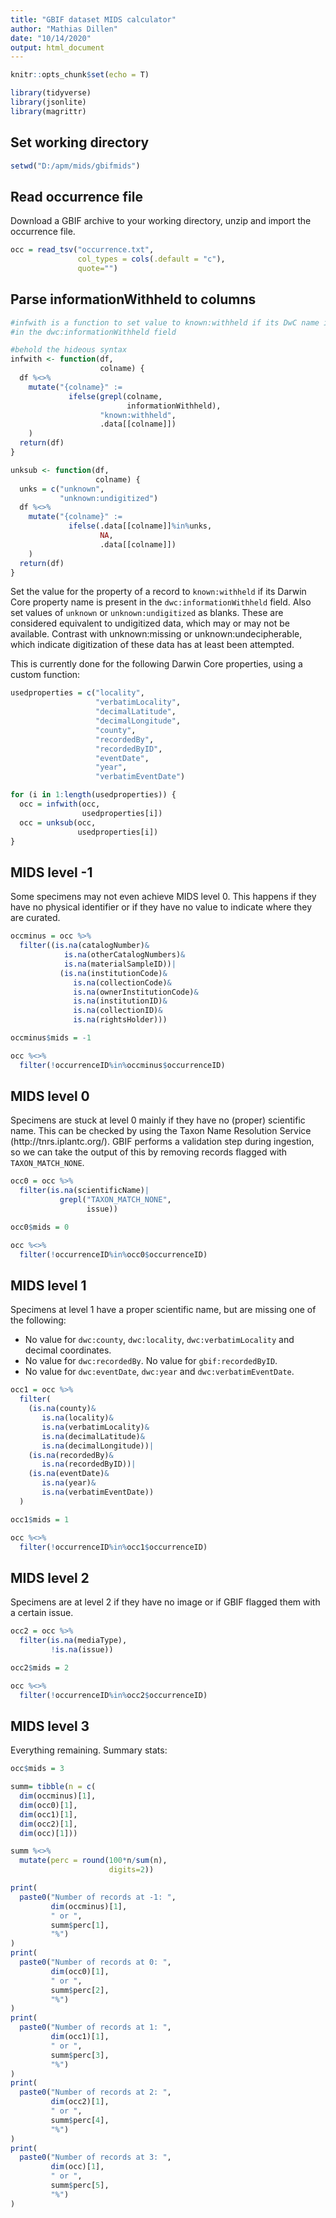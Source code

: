---
title: "GBIF dataset MIDS calculator"
author: "Mathias Dillen"
date: "10/14/2020"
output: html_document
---

```{r setup, include=F}
knitr::opts_chunk$set(echo = T)
```

```{r packages,include=F}
library(tidyverse)
library(jsonlite)
library(magrittr)
```

## Set working directory

```{r setwd}
setwd("D:/apm/mids/gbifmids")
```

## Read occurrence file

Download a GBIF archive to your working directory, unzip and import the occurrence file.

```{r import}
occ = read_tsv("occurrence.txt",
               col_types = cols(.default = "c"),
               quote="")
```

## Parse informationWithheld to columns

```{r infwith, include=F}
#infwith is a function to set value to known:withheld if its DwC name is present 
#in the dwc:informationWithheld field

#behold the hideous syntax
infwith <- function(df,
                    colname) {
  df %<>%
    mutate("{colname}" := 
             ifelse(grepl(colname,
                          informationWithheld),
                    "known:withheld",
                    .data[[colname]])
    )
  return(df)
}

unksub <- function(df,
                   colname) {
  unks = c("unknown",
           "unknown:undigitized")
  df %<>%
    mutate("{colname}" := 
             ifelse(.data[[colname]]%in%unks,
                    NA,
                    .data[[colname]])
    )
  return(df)
}
```

Set the value for the property of a record to `known:withheld` if its Darwin Core property name is present in the `dwc:informationWithheld` field. Also set values of `unknown` or `unknown:undigitized` as blanks. These are considered equivalent to undigitized data, which may or may not be available. Contrast with unknown:missing or unknown:undecipherable, which indicate digitization of these data has at least been attempted.

This is currently done for the following Darwin Core properties, using a custom function:

```{r infowithheld}
usedproperties = c("locality",
                   "verbatimLocality",
                   "decimalLatitude",
                   "decimalLongitude",
                   "county",
                   "recordedBy",
                   "recordedByID",
                   "eventDate",
                   "year",
                   "verbatimEventDate")

for (i in 1:length(usedproperties)) {
  occ = infwith(occ,
                usedproperties[i])
  occ = unksub(occ,
               usedproperties[i])
}
```

## MIDS level -1

Some specimens may not even achieve MIDS level 0. This happens if they have no physical identifier or if they have no value to indicate where they are curated.

```{r minus}
occminus = occ %>%
  filter((is.na(catalogNumber)&
            is.na(otherCatalogNumbers)&
            is.na(materialSampleID))|
           (is.na(institutionCode)&
              is.na(collectionCode)&
              is.na(ownerInstitutionCode)&
              is.na(institutionID)&
              is.na(collectionID)&
              is.na(rightsHolder)))

occminus$mids = -1

occ %<>%
  filter(!occurrenceID%in%occminus$occurrenceID)
```

## MIDS level 0

Specimens are stuck at level 0 mainly if they have no (proper) scientific name. This can be checked by using the Taxon Name Resolution Service (http://tnrs.iplantc.org/). GBIF performs a validation step during ingestion, so we can take the output of this by removing records flagged with `TAXON_MATCH_NONE`.

```{r zero}
occ0 = occ %>%
  filter(is.na(scientificName)|
           grepl("TAXON_MATCH_NONE",
                 issue))

occ0$mids = 0

occ %<>%
  filter(!occurrenceID%in%occ0$occurrenceID)
```

## MIDS level 1

Specimens at level 1 have a proper scientific name, but are missing one of the following:

* No value for `dwc:county`, `dwc:locality`, `dwc:verbatimLocality` and decimal coordinates.
* No value for `dwc:recordedBy`. No value for `gbif:recordedByID`.
* No value for `dwc:eventDate`, `dwc:year` and `dwc:verbatimEventDate`.

```{r one}
occ1 = occ %>%
  filter(
    (is.na(county)&
       is.na(locality)&
       is.na(verbatimLocality)&
       is.na(decimalLatitude)&
       is.na(decimalLongitude))|
    (is.na(recordedBy)&
       is.na(recordedByID))|
    (is.na(eventDate)&
       is.na(year)&
       is.na(verbatimEventDate))
  )

occ1$mids = 1

occ %<>%
  filter(!occurrenceID%in%occ1$occurrenceID)
```

## MIDS level 2

Specimens are at level 2 if they have no image or if GBIF flagged them with a certain issue.

```{r two}
occ2 = occ %>%
  filter(is.na(mediaType),
         !is.na(issue))

occ2$mids = 2

occ %<>%
  filter(!occurrenceID%in%occ2$occurrenceID)
```

## MIDS level 3

Everything remaining. Summary stats:

```{r three}
occ$mids = 3

summ= tibble(n = c(
  dim(occminus)[1],
  dim(occ0)[1],
  dim(occ1)[1],
  dim(occ2)[1],
  dim(occ)[1]))

summ %<>%
  mutate(perc = round(100*n/sum(n),
                      digits=2))

print(
  paste0("Number of records at -1: ",
         dim(occminus)[1],
         " or ",
         summ$perc[1],
         "%")
)
print(
  paste0("Number of records at 0: ",
         dim(occ0)[1],
         " or ",
         summ$perc[2],
         "%")
)
print(
  paste0("Number of records at 1: ",
         dim(occ1)[1],
         " or ",
         summ$perc[3],
         "%")
)
print(
  paste0("Number of records at 2: ",
         dim(occ2)[1],
         " or ",
         summ$perc[4],
         "%")
)
print(
  paste0("Number of records at 3: ",
         dim(occ)[1],
         " or ",
         summ$perc[5],
         "%")
)

```

